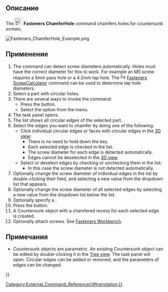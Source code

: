 <languages/>

<div class="mw-translate-fuzzy">
{{Docnav/ru
|[[Fasteners_ScrewCalculator/ru|ScrewCalculator]]
|[[Fasteners_ChangeParameters/ru|ChangeParameters]]
|[[Fasteners_Workbench/ru|Fasteners]]
|IconL=Fasteners_ScrewCalculator.svg
|IconR=Fasteners_ChangeParameters.svg
|IconC=Fasteners_workbench_icon.svg
}}
</div>

{{VeryImportantMessage|This command is obsolete, it is not available in {{VersionPlus|0.5.13}}. Use [[PartDesign_Hole|PartDesign Hole]] instead.}}

{{GuiCommand
|Name=Fasteners ChamferHole
|MenuLocation=Fasteners → Make countersunk
|Workbenches=[[Fasteners_Workbench|Fasteners]]
}}

<span id="Description"></span>
==Описание==

The [[Image:Fasteners_ChamferHole.svg|24px]] '''Fasteners ChamferHole''' command chamfers holes for countersunk screws.

[[Image:Fasteners_ChamferHole_Example.png]]
{{Caption|Chamfered holes for countersunk screws}}

<span id="Usage"></span>
==Применение==

# The command can detect screw diameters automatically. Holes must have the correct diameter for this to work. For example an M5 screw requires a 5mm pass hole or a 4.2mm tap hole. The [[Image:Fasteners_ScrewCalculator.svg|16px]] [[Fasteners_ScrewCalculator|Fasteners ScrewCalculator]] command can be used to determine tap hole diameters.
# Select a part with circular holes.
# There are several ways to invoke the command:
#* Press the {{Button|[[Image:Fasteners_ChamferHole.svg|16px]] [[Fasteners_ChamferHole|Make countersunk]]}} button.
#* Select the {{MenuCommand|Fasteners → [[Image:Fasteners_ChamferHole.svg|16px]] Make countersunk}} option from the menu.
# The {{MenuCommand|Chamfer holes for countersunk screws}} task panel opens.
# The {{MenuCommand|Edges to chamfer}} list shows all circular edges of the selected part.
# Select the edges you want to chamfer by doing one of the following:
#* Click individual circular edges or faces with circular edges in the [[3D_view|3D view]]:
#** There is no need to hold down the {{KEY|Ctrl}} key.
#** Each selected edge is checked in the {{MenuCommand|Edges to chamfer}} list.
#** The screw diameter for each edge is detected automatically.
#** Edges cannot be deselected in the [[3D_view|3D view]].
#* Select or deselect edges by checking or unchecking them in the {{MenuCommand|Edges to chamfer}} list:
#** In this case the screw diameter is not detected automatically.
# Optionally change the screw diameter of individual edges in the {{MenuCommand|Edges to chamfer}} list by double-clicking their {{MenuCommand|Diameter}} field, and selecting a new value from the dropdown list that appears.
# Optionally change the screw diameter of all selected edges by selecting a new value from the {{MenuCommand|Diameter}} dropdown list below the {{MenuCommand|Edges to chamfer}} list.
# Optionally specify a {{MenuCommand|Screw type}}.
# Press the {{Button|OK}} button.
# A Countersunk object with a chamfered recess for each selected edge is created.
# Optionally attach screws. See [[Fasteners_Workbench#Usage|Fasteners Workbench]].

<span id="Notes"></span>
==Примечания==

* Countersunk objects are parametric. An existing Countersunk object can be edited by double-clicking it in the [[Tree_view|Tree view]]. The {{MenuCommand|Chamfer holes for countersunk screws}} task panel will open. Circular edges can be added or removed, and the parameters of edges can be changed.


<div class="mw-translate-fuzzy">
{{Docnav/ru
|[[Fasteners_ScrewCalculator/ru|ScrewCalculator]]
|[[Fasteners_ChangeParameters/ru|ChangeParameters]]
|[[Fasteners_Workbench/ru|Fasteners]]
|IconL=Fasteners_ScrewCalculator.svg
|IconR=Fasteners_ChangeParameters.svg
|IconC=Fasteners_workbench_icon.svg
}}
</div>

[[Category:External_Command_Reference{{#translation:}}]]
{{Fasteners_Tools_navi{{#translation:}}}}